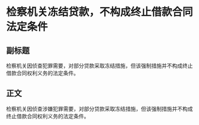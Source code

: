 # 检察机关冻结贷款，不构成终止借款合同法定条件
## 副标题
检察机关因侦查犯罪需要，对部分贷款采取冻结措施，但该强制措施并不构成终止借款合同权利义务的法定条件。
## 正文
检察机关因侦查涉嫌犯罪需要，对部分贷款采取冻结措施，但该强制措施并不构成终止借款合同权利义务的法定条件。